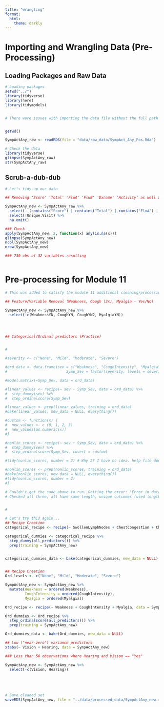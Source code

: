 ```yaml
---
title: "wrangling"
format:
  html:
    theme: darkly
---
```


# Importing and Wrangling Data (Pre-Processing)

## Loading Packages and Raw Data
```r
# Loading packages
setwd("../")
library(tidyverse)
library(here)
library(tidymodels)


# There were issues with importing the data file without the full path even after resetting my workingdirectory. Issue documented in '#I_have_a_question_or_need_help' Channel in course Slack on 02/28/2023 (see Kailin Chen thread)


getwd()

SympActAny_raw <- readRDS(file = "data/raw_data/SympAct_Any_Pos.Rda")

# Check the data
library(tidyverse)
glimpse(SympActAny_raw)
str(SympActAny_raw)


```


## Scrub-a-dub-dub
```r

# Let's tidy-up our data

## Removing 'Score' 'Total' 'FluA' 'FluB' 'Dxname' 'Activity' as well as removing 'Unique.Visit' and any NAs

SympActAny_new <- SympActAny_raw %>%
  select(- (contains("Score") | contains("Total") | contains("FluA") | contains("FluB") | contains("DxName") | contains("Activity"))) %>%
  select(!Unique.Visit) %>%
  na.omit()

### Check
apply(SympActAny_new, 2, function(x) any(is.na(x)))
glimpse(SympActAny_new)
ncol(SympActAny_new)
nrow(SympActAny_new)

### 730 obs of 32 variables resulting



```

# Pre-processing for Module 11
```r
# This was added to satisfy the module 11 additional cleaning/processing prequirements. For clarity, I've added this additional section in this document, rather than implementing it into the existing code chunks.

## Feature/Variable Removal (Weakness, Cough (2x), Myalgia - Yes/No)

SympActAny_new <- SympActAny_new %>%
  select(-c(WeaknessYN, CoughYN, CoughYN2, MyalgiaYN))




## Categorical/Ordinal predictors (Practice)


#

#severity <- c("None", "Mild", "Moderate", "Severe")

#ord_data <- data.frame(sev = c("Weakness", "CoughIntensity", "Myalgia"),
#                           Symp_Sev = factor(severity, levels = severity, #ordered = TRUE))

#model.matrix(~Symp_Sev, data = ord_data)

#linear_values <- recipe(~ sev + Symp_Sev, data = ord_data) %>%
#  step_dummy(sev) %>%
#  step_ordinalscore(Symp_Sev)

#linear_values <- prep(linear_values, training = ord_data)
#bake(linear_values, new_data = NULL, everything())

#custom <- function(x) {
#  new_values <- c (0, 1, 2, 3)
#  new_values[as.numeric(x)]
#}

#nonlin_scores <- recipe(~ sev + Symp_Sev, data = ord_data) %>%
#  step_dummy(sev) %>%
#  step_ordinalscore(Symp_Sev, covert = custom)

#tidy(nonlin_scores, number = 2) # Why 2? I have no idea. help file doesn't explain these steps at all.

#nonlin_scores <- prep(nonlin_scores, training = ord_data)
#bake(nonlin_scores, new_data = NULL, everything())
#tidy(nonlin_scores, number = 2)
#}

# Couldn't get the code above to run. Getting the error: "Error in data.frame(sev = c("Weakness", "CoughIntensity", "Myalgia"),  : arguments imply differing number of rows: 3, 4" on LINE 72.
# Checked all three, all have same length, unique outcomes (used length() function. used unique() function).


#

# Let's try this again...
## Recipe Creation
categorical_recipe <- recipe(~ SwollenLymphNodes + ChestCongestion + ChillsSweats + NasalCongestion + Sneeze + Fatigue + SubjectiveFever + Headache + RunnyNose + AbPain + ChestPain + Diarrhea + EyePn + Insomnia + ItchyEye + Nausea + EarPn + Pharyngitis + Breathless + ToothPn + Vomit + Wheeze, data = SympActAny_new)

categorical_dummies <- categorical_recipe %>%
  step_dummy(all_predictors()) %>%
  prep(training = SympActAny_new)


categorical_dummies_data <- bake(categorical_dummies, new_data = NULL)


## Recipe Creation
Ord_levels <- c("None", "Mild", "Moderate", "Severe")

SympActAny_new <- SympActAny_new %>%
  mutate(Weakness = ordered(Weakness),
         CoughIntensity = ordered(CoughIntensity),
         Myalgia = ordered(Myalgia))

Ord_recipe <- recipe(~ Weakness + CoughIntensity + Myalgia, data = SympActAny_new)

Ord_dummies <- Ord_recipe %>%
  step_ordinalscore(all_predictors()) %>%
  prep(training = SympActAny_new)

Ord_dummies_data <- bake(Ord_dummies, new_data = NULL)

## Low ("near-zero") variance predictors
xtabs(~ Vision + Hearing, data = SympActAny_new)

### Less than 50 observations where Hearing and Vision == "Yes"

SympActAny_new <- SympActAny_new %>%
  select(-c(Vision, Hearing))





# Save cleaned set 
saveRDS(SympActAny_new, file = "../data/processed_data/SympActAny_new.rds")
```


































































































